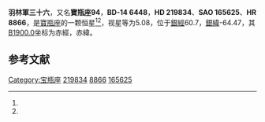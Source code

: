 {{Starbox begin
| name = 羽林軍三十六
}}
{{Starbox observe
| epoch = [[J2000.0|J2000.0]]
| constell = [[寶瓶座|寶瓶座]]<ref name="SIMBAD">{{cite web|title=Pulsating variable Star|url=http://simbad.u-strasbg.fr/simbad/sim-id?Ident=HR+8866|accessdate=2012-07-13|work=SIMBAD|publisher=Centre de Données astronomiques de Strasbourg}}</ref><ref name="DATA">{{cite web|title=VizieR Detailed Page|url=http://vizier.u-strasbg.fr/viz-bin/VizieR-5?-out.add=.&-source=5050&-corr=PK=HR&-out.max=9999&HR=8866|accessdate=2012-07-13|archive-url=https://web.archive.org/web/20160305042058/http://vizier.u-strasbg.fr/viz-bin/VizieR-5?-out.add=.&-source=5050&-corr=PK=HR&-out.max=9999&HR=8866|archive-date=2016-03-05|dead-url=no}}</ref>
| 星官 = [[羽林军_(星官)|羽林軍]]（[[室宿|室宿]]）
| ra = {{RA|23|19|6.7}}<ref name="SIMBAD" /><ref name="DATA" />
| dec = {{DEC|-13|27|32}}<ref name="SIMBAD" /><ref name="DATA" />
| appmag_v = 5.08<ref name="SIMBAD" /><ref name="DATA" />
}}
{{Starbox character
| class = G5IV<ref name="SIMBAD" /><ref name="DATA" />
| b-v = 0.8<ref name="SIMBAD" /><ref name="DATA" />
| u-b = 0.41<ref name="SIMBAD" /><ref name="DATA" />
| r-i = <ref name="SIMBAD" /><ref name="DATA" />
| variable = 
}}
{{Starbox astrometry
| radial_v = 0.41
| prop_mo_ra = 10
| parallax = 0.04
| p_error = 
}}
{{Starbox catalog
| names =BD-14 6448，[[SAO星表|SAO]] 165625，[[HD星表|HD]] 219834，[[亮星星表|HR]] 8866}}
{{Starbox reference |Simbad=HR+8866}}
{{Starbox end}}

'''羽林軍三十六'''，又名'''寶瓶座94'''，'''BD-14 6448'''，'''HD 219834'''、'''SAO 165625'''、'''HR 8866'''，是[[寶瓶座|寶瓶座]]的一颗恒星<ref name="SIMBAD" /><ref name="DATA" />，视星等为5.08，位于[[银道坐标系|銀經]]60.7，[[银道坐标系|銀緯]]-64.47，其[[曆元|B1900.0]]坐标为赤經{{RA|23|13|51.1}}，赤緯{{DEC|-14|-64.47|11}}。

== 参考文献 ==
{{reflist}}
{{star-stub}}
{{宝瓶座恒星}}
[[Category:宝瓶座|Category:宝瓶座]]
[[Category:HD和HDE天體|219834]]
[[Category:HR天體|8866]]
[[Category:SAO天體|165625]]
